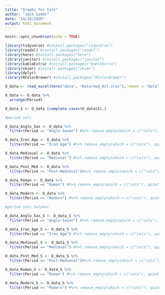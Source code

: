 ```yaml
---
title: "Graphs for talk"
author: "Jack Sudds"
date: "14/10/2020"
output: html_document
---
```

```r
knitr::opts_chunk$set(echo = TRUE)
```

```r
library(tidyverse) #install.packages("tidyverse")
library(readxl) #install.packages("readxl")
library(here) #install.packages("here")
library(janitor) #install.packages("janitor")
library(kableExtra) #install.packages("kableExtra")
library(skimr) #install.packages("skimr")
library(dplyr)
library(RColorBrewer) #install.packages("RColorBrewer")
```

```r
O_data <- read_excel(here("data", "Returned_Oct.xlsx"), sheet = "data", n_max = 84)

O_data <- O_data %>%
  arrange(Period)

O_data_S <- O_data [complete.cases(O_data$S),]

#period sets

O_data_Anglo_Sax <- O_data %>%
  filter(Period == "Anglo-Saxon") #%>% remove_empty(which = c("cols"), quiet = TRUE)

O_data_Iron_Age <- O_data %>%
  filter(Period == "Iron Age") #%>% remove_empty(which = c("cols"), quiet = TRUE)

O_data_Medieval <- O_data %>%
  filter(Period == "Medieval") #%>% remove_empty(which = c("cols"), quiet = TRUE)

O_data_Post_Med <- O_data %>%
  filter(Period == "Post-Medieval")#%>% remove_empty(which = c("cols"), quiet = TRUE)

O_data_Roman <- O_data %>%
  filter(Period == "Roman") #%>% remove_empty(which = c("cols"), quiet = TRUE)

O_data_Modern <- O_data %>%
  filter(Period == "Modern") #%>% remove_empty(which = c("cols"), quiet = TRUE)

#period sets Sulphur

O_data_Anglo_Sax_S <- O_data_S %>%
  filter(Period == "Anglo-Saxon") #%>% remove_empty(which = c("cols"), quiet = TRUE)

O_data_Iron_Age_S <- O_data_S %>%
  filter(Period == "Iron Age") #%>% remove_empty(which = c("cols"), quiet = TRUE)

O_data_Medieval_S <- O_data_S %>%
  filter(Period == "Medieval") #%>% remove_empty(which = c("cols"), quiet = TRUE)

O_data_Post_Med_S <- O_data_S %>%
  filter(Period == "Post-Medieval")#%>% remove_empty(which = c("cols"), quiet = TRUE)

O_data_Roman_S <- O_data_S %>%
  filter(Period == "Roman") #%>% remove_empty(which = c("cols"), quiet = TRUE)

O_data_Modern_S <- O_data_S %>%
  filter(Period == "Modern") #%>% remove_empty(which = c("cols"), quiet = TRUE)
```

```r

```

